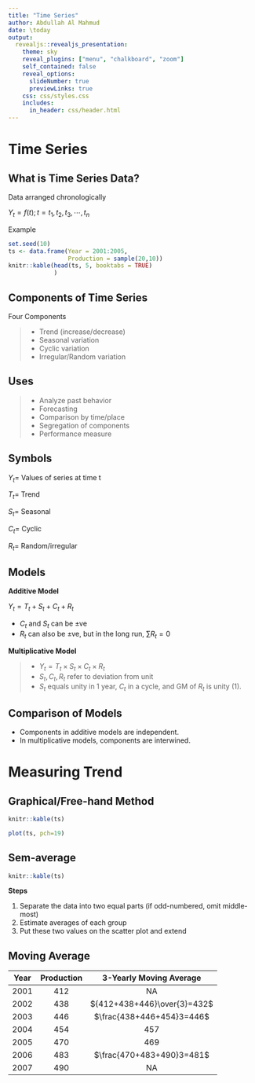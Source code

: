 ---
title: "Time Series"
author: Abdullah Al Mahmud
date: \today
output: 
  revealjs::revealjs_presentation:
    theme: sky
    reveal_plugins: ["menu", "chalkboard", "zoom"]
    self_contained: false
    reveal_options:
      slideNumber: true
      previewLinks: true
    css: css/styles.css
    includes:
      in_header: css/header.html
---

# Time Series

## What is Time Series Data?

<div class="container">
<div class="col">
Data arranged chronologically

$Y_t = f(t); t = t_1, t_2, t_3, \cdots, t_n$
</div>
<div class="col">
Example

```{r, echo=FALSE}
set.seed(10)
ts <- data.frame(Year = 2001:2005,
                 Production = sample(20,10))
knitr::kable(head(ts, 5, booktabs = TRUE)
             )
``` 
</div>
</div>

## Components of Time Series

Four Components

> -  Trend (increase/decrease)
> - Seasonal variation
> - Cyclic variation
> - Irregular/Random variation

## Uses

> - Analyze past behavior
> - Forecasting
> - Comparison by time/place
> - Segregation of components
> - Performance measure

## Symbols

$Y_t =$ Values of series at time t

$T_t =$ Trend

$S_t =$ Seasonal 

$C_t =$ Cyclic

$R_t =$ Random/irregular

## Models

<div class="container">
<div class="col">
**Additive Model**

$Y_t = T_t + S_t + C_t + R_t$

- $C_t$ and $S_t$ can be $\pm$ve
- $R_t$ can also be $\pm$ve, but in the long run, $\sum R_t = 0$
</div>
<div class="col">
**Multiplicative Model**

> - $Y_t = T_t \times S_t \times C_t \times R_t$
> - $S_t, C_t, R_t$ refer to deviation from unit
> - $S_t$ equals unity in 1 year, $C_t$ in a cycle, and GM of $R_t$ is unity (1). 
</div>
</div>

## Comparison of Models

- Components in additive models are independent. 
- In multiplicative models, components are interwined.

# Measuring Trend

## Graphical/Free-hand Method

<div class="container">
<div class="col">

```{r, echo=FALSE}
knitr::kable(ts)
```

</div>
<div class="col">
```{r, echo=FALSE}
plot(ts, pch=19)
```
</div>
</div>

## Sem-average

<div class="container">
<div class="col">
```{r, echo=FALSE}
knitr::kable(ts)
```
</div>
<div class="col">
**Steps**

1. Separate the data into two equal parts (if odd-numbered, omit middle-most)
2. Estimate averages of each group
3. Put these two values on the scatter plot and extend
</div>
</div>

## Moving Average

| Year | Production |   3-Yearly Moving  Average  |
|:----:|:----------:|:---------------------------:|
| 2001 |     412    |              NA             |
| 2002 |     438    | ${412+438+446}\over{3}=432$ |
| 2003 |     446    |  $\frac{438+446+454}3=446$  |
| 2004 |     454    |             457             |
| 2005 |     470    |             469             |
| 2006 |     483    |  $\frac{470+483+490}3=481$  |
| 2007 |     490    |              NA             |

<div class="container">
<div class="col">

</div>
<div class="col">

</div>
</div>
